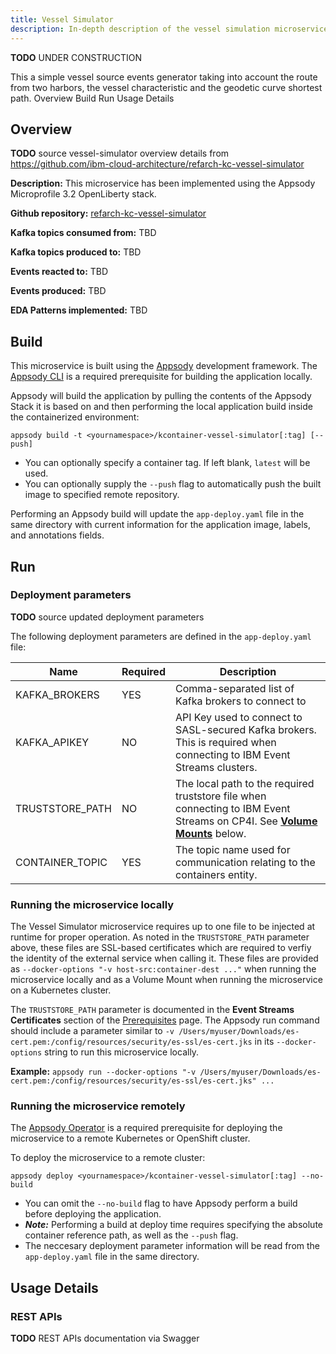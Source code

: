 ```yaml
---
title: Vessel Simulator
description: In-depth description of the vessel simulation microservice component of the Reefer Container Shipment solution reference implementation.
---
```


<InlineNotification kind="warning"><strong>TODO</strong> UNDER CONSTRUCTION</InlineNotification>

<PageDescription>
This a simple vessel source events generator taking into account the route from two harbors, the vessel characteristic and the geodetic curve shortest path.
</PageDescription>

<AnchorLinks>
  <AnchorLink>Overview</AnchorLink>
  <AnchorLink>Build</AnchorLink>
  <AnchorLink>Run</AnchorLink>
  <AnchorLink>Usage Details</AnchorLink>
</AnchorLinks>

## Overview

<InlineNotification kind="info"><strong>TODO</strong> source vessel-simulator overview details from https://github.com/ibm-cloud-architecture/refarch-kc-vessel-simulator</InlineNotification>

**Description:** This microservice has been implemented using the Appsody Microprofile 3.2 OpenLiberty stack.

**Github repository:** [refarch-kc-vessel-simulator](https://github.com/ibm-cloud-architecture/refarch-kc-vessel-simulator)

**Kafka topics consumed from:** TBD

**Kafka topics produced to:** TBD

**Events reacted to:** TBD

**Events produced:** TBD

**EDA Patterns implemented:** TBD

## Build

This microservice is built using the [Appsody](https://appsody.dev/) development framework. The [Appsody CLI](https://appsody.dev/docs/installing/installing-appsody) is a required prerequisite for building the application locally.

Appsody will build the application by pulling the contents of the Appsody Stack it is based on and then performing the local application build inside the containerized environment:

`appsody build -t <yournamespace>/kcontainer-vessel-simulator[:tag] [--push]`

- You can optionally specify a container tag. If left blank, `latest` will be used.
- You can optionally supply the `--push` flag to automatically push the built image to specified remote repository.

Performing an Appsody build will update the `app-deploy.yaml` file in the same directory with current information for the application image, labels, and annotations fields.

## Run

### Deployment parameters

<InlineNotification kind="info"><strong>TODO</strong> source updated deployment parameters</InlineNotification>

The following deployment parameters are defined in the `app-deploy.yaml` file:

| Name                                     | Required | Description                                                                                                            |
|------------------------------------------|----------|------------------------------------------------------------------------------------------------------------------------|
| KAFKA_BROKERS                            | YES      | Comma-separated list of Kafka brokers to connect to                                                                    |
| KAFKA_APIKEY                             | NO       | API Key used to connect to SASL-secured Kafka brokers. This is required when connecting to IBM Event Streams clusters. |
| TRUSTSTORE_PATH                          | NO       | The local path to the required truststore file when connecting to IBM Event Streams on CP4I. See [**Volume Mounts**](#volume-mounts) below.  |
| CONTAINER_TOPIC                          | YES      | The topic name used for communication relating to the containers entity.                                                   |

### Running the microservice locally

The Vessel Simulator microservice requires up to one file to be injected at runtime for proper operation. As noted in the `TRUSTSTORE_PATH` parameter above, these files are SSL-based certificates which are required to verfiy the identity of the external service when calling it. These files are provided as `--docker-options "-v host-src:container-dest ..."` when running the microservice locally and as a Volume Mount when running the microservice on a Kubernetes cluster.

The `TRUSTSTORE_PATH` parameter is documented in the **Event Streams Certificates** section of the [Prerequisites](/infrastructure/required-services/#ibm-event-streams-on-redhat-openshift-container-platform) page. The Appsody run command should include a parameter similar to `-v /Users/myuser/Downloads/es-cert.pem:/config/resources/security/es-ssl/es-cert.jks` in its `--docker-options` string to run this microservice locally.

**Example:** `appsody run --docker-options "-v /Users/myuser/Downloads/es-cert.pem:/config/resources/security/es-ssl/es-cert.jks" ...`

### Running the microservice remotely

The [Appsody Operator](https://appsody.dev/docs/reference/appsody-operator/) is a required prerequisite for deploying the microservice to a remote Kubernetes or OpenShift cluster.

To deploy the microservice to a remote cluster:

`appsody deploy <yournamespace>/kcontainer-vessel-simulator[:tag] --no-build`

- You can omit the `--no-build` flag to have Appsody perform a build before deploying the application.
- _**Note:**_ Performing a build at deploy time requires specifying the absolute container reference path, as well as the `--push` flag.
- The neccesary deployment parameter information will be read from the `app-deploy.yaml` file in the same directory.

## Usage Details

### REST APIs

<InlineNotification kind="info"><strong>TODO</strong> REST APIs documentation via Swagger</InlineNotification>
